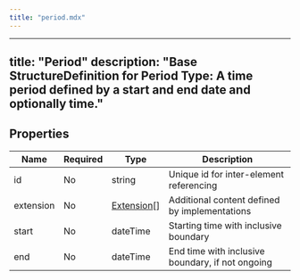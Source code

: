 ```yaml
---
title: "period.mdx"
---
```


---
title: "Period"
description: "Base StructureDefinition for Period Type: A time period defined by a start and end date and optionally time."
---

## Properties

| Name      | Required | Type                                                  | Description                                      |
| --------- | -------- | ----------------------------------------------------- | ------------------------------------------------ |
| id        | No       | string                                                | Unique id for inter-element referencing          |
| extension | No       | [Extension](/medical-api/fhir/data-types/extension)[] | Additional content defined by implementations    |
| start     | No       | dateTime                                              | Starting time with inclusive boundary            |
| end       | No       | dateTime                                              | End time with inclusive boundary, if not ongoing |
